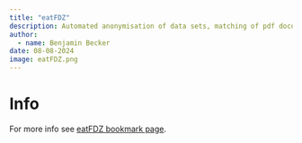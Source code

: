 ```yaml
---
title: "eatFDZ"
description: Automated anonymisation of data sets, matching of pdf documents (e.g. scale manuals) and data sets.
author:
  - name: Benjamin Becker
date: 08-08-2024
image: eatFDZ.png
---
```


# Info

For more info see [eatFDZ bookmark page](https://beckerbenj.github.io/eatFDZ/). 

